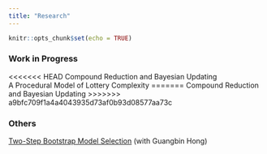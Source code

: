 ```yaml
---
title: "Research"
---
```


```r
knitr::opts_chunk$set(echo = TRUE)
```

### Work in Progress
<<<<<<< HEAD
Compound Reduction and Bayesian Updating    
A Procedural Model of Lottery Complexity
=======
Compound Reduction and Bayesian Updating 
>>>>>>> a9bfc709f1a4a4043935d73af0b93d08577aa73c

### Others
[Two-Step Bootstrap Model Selection](static/files/Two_Step_Bootstrap_Model_Selection.pdf) (with Guangbin Hong)


